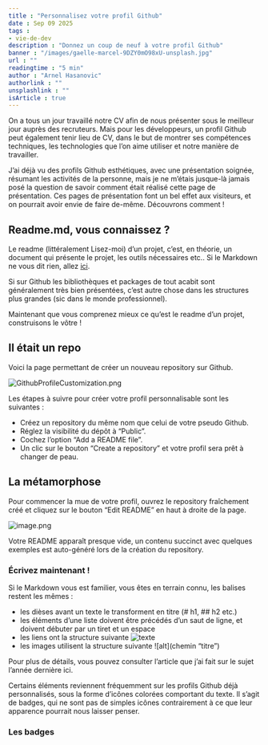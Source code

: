 ```yaml
---
title : "Personnalisez votre profil Github"
date : Sep 09 2025
tags :
- vie-de-dev
description : "Donnez un coup de neuf à votre profil Github"
banner : "/images/gaelle-marcel-9DZY0mO98xU-unsplash.jpg"
url : ""
readingtime : "5 min"
author : "Arnel Hasanovic"
authorlink : ""
unsplashlink : ""
isArticle : true
---
```

On a tous un jour travaillé notre CV afin de nous présenter sous le meilleur jour auprès des recruteurs. Mais pour les développeurs, un profil Github peut également tenir lieu de CV, dans le but de montrer ses compétences techniques, les technologies que l’on aime utiliser et notre manière de travailler.

J’ai déjà vu des profils Github esthétiques, avec une présentation soignée, résumant les activités de la personne, mais je ne m’étais jusque-là jamais posé la question de savoir comment était réalisé cette page de présentation. Ces pages de présentation font un bel effet aux visiteurs, et on pourrait avoir envie de faire de-même. Découvrons comment !

## Readme.md, vous connaissez ?

Le readme (littéralement Lisez-moi) d’un projet, c’est, en théorie, un document qui présente le projet, les outils nécessaires etc.. Si le Markdown ne vous dit rien, allez [ici](https://ludovicdean.github.io/blog/markdown).

Si sur Github les bibliothèques et packages de tout acabit sont généralement très bien présentées, c’est autre chose dans les structures plus grandes (sic dans le monde professionnel).

Maintenant que vous comprenez mieux ce qu’est le readme d’un projet, construisons le vôtre !

## Il était un repo

Voici la page permettant de créer un nouveau repository sur Github.

![GithubProfileCustomization.png](https://prod-files-secure.s3.us-west-2.amazonaws.com/3c197136-99d2-41ad-ae7a-b1431528d72d/1f6fcc3a-ead6-40e7-9b8c-0b3e0bd51afa/GithubProfileCustomization.png)

Les étapes à suivre pour créer votre profil personnalisable sont les suivantes :

- Créez un repository du même nom que celui de votre pseudo Github.
- Réglez la visibilité du dépôt à “Public”.
- Cochez l’option “Add a README file”.
- Un clic sur le bouton “Create a repository” et votre profil sera prêt à changer de peau.

## La métamorphose

Pour commencer la mue de votre profil, ouvrez le repository fraîchement créé et cliquez sur le bouton “Edit README” en haut à droite de la page.

![image.png](https://prod-files-secure.s3.us-west-2.amazonaws.com/3c197136-99d2-41ad-ae7a-b1431528d72d/53501c3c-7fb7-462a-9c1e-5915949265a7/image.png)

Votre README apparaît presque vide, un contenu succinct avec quelques exemples est auto-généré lors de la création du repository.

### Écrivez maintenant !

Si le Markdown vous est familier, vous êtes en terrain connu, les balises restent les mêmes :

- les dièses avant un texte le transforment en titre (# h1, ## h2 etc.)
- les éléments d’une liste doivent être précédés d’un saut de ligne, et doivent débuter par un tiret et un espace
- les liens ont la structure suivante ![texte](lien)
- les images utilisent la structure suivante ![alt](chemin “titre”)

Pour plus de détails, vous pouvez consulter l’article que j’ai fait sur le sujet l’année dernière ici.

Certains éléments reviennent fréquemment sur les profils Github déjà personnalisés, sous la forme d’icônes colorées comportant du texte. Il s’agit de badges, qui ne sont pas de simples icônes contrairement à ce que leur apparence pourrait nous laisser penser.

### Les badges